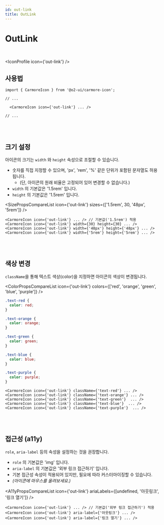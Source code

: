 ```yaml
---
id: out-link
title: OutLink
---
```




# OutLink

<br />

<IconProfile icon={'out-link'} />

## 사용법

```tsx
import { CarmoreIcon } from '@o2-ui/carmore-icon';

// ...

  <CarmoreIcon icon={'out-link'} ... />

// ...
```

<br />
<br />

## 크기 설정

아이콘의 크기는 `width` 와 `height` 속성으로 조절할 수 있습니다.

- 숫자를 직접 지정할 수 있으며, 'px', 'rem', '%' 같은 단위가 포함된 문자열도 허용됩니다.
  - (단, 아이콘의 원래 비율은 고정되어 있어 변경할 수 없습니다.)
- `width` 의 기본값은 '1.5rem' 입니다.
- `height` 의 기본값은 '1.5rem' 입니다.

<SizePropsCompareList icon={'out-link'} sizes={['1.5rem', 30, '48px', '5rem']} />

```tsx
<CarmoreIcon icon={'out-link'} ... /> // 기본값('1.5rem') 적용
<CarmoreIcon icon={'out-link'} width={30} height={30} ... />
<CarmoreIcon icon={'out-link'} width={'48px'} height={'48px'} ... />
<CarmoreIcon icon={'out-link'} width={'5rem'} height={'5rem'} ... />
```

<br />
<br />

## 색상 변경

`className`을 통해 텍스트 색상(color)을 지정하면 아이콘의 색상이 변경됩니다.

<ColorPropsCompareList icon={'out-link'} colors={['red', 'orange', 'green', 'blue', 'purple']} />

```css
.text-red {
  color: red;
}

.text-orange {
  color: orange;
}

.text-green {
  color: green;
}

.text-blue {
  color: blue;
}

.text-purple {
  color: purple;
}
```

```tsx
<CarmoreIcon icon={'out-link'} className={'text-red'} ... />
<CarmoreIcon icon={'out-link'} className={'text-orange'} ... />
<CarmoreIcon icon={'out-link'} className={'text-green'}  ... />
<CarmoreIcon icon={'out-link'} className={'text-blue'}  ... />
<CarmoreIcon icon={'out-link'} className={'text-purple'}  ... />
```

<br />
<br />

## 접근성 (a11y)

`role`, `aria-label` 등의 속성을 설정하는 것을 권장합니다.

- `role` 의 기본값은 'img' 입니다.
- `aria-label` 의 기본값은 '외부 링크 접근하기' 입니다.
- 기본 접근성 속성이 적용되어 있지만, 필요에 따라 커스터마이징할 수 있습니다.
- _(아이콘에 마우스를 올려보세요.)_

<A11yPropsCompareList icon={'out-link'} ariaLabels={[undefined, '아웃링크', '링크 열기']} />

```tsx
<CarmoreIcon icon={'out-link'} ... /> // 기본값('외부 링크 접근하기') 적용
<CarmoreIcon icon={'out-link'} aria-label={'아웃링크'} ... />
<CarmoreIcon icon={'out-link'} aria-label={'링크 열기'} ... />
```
